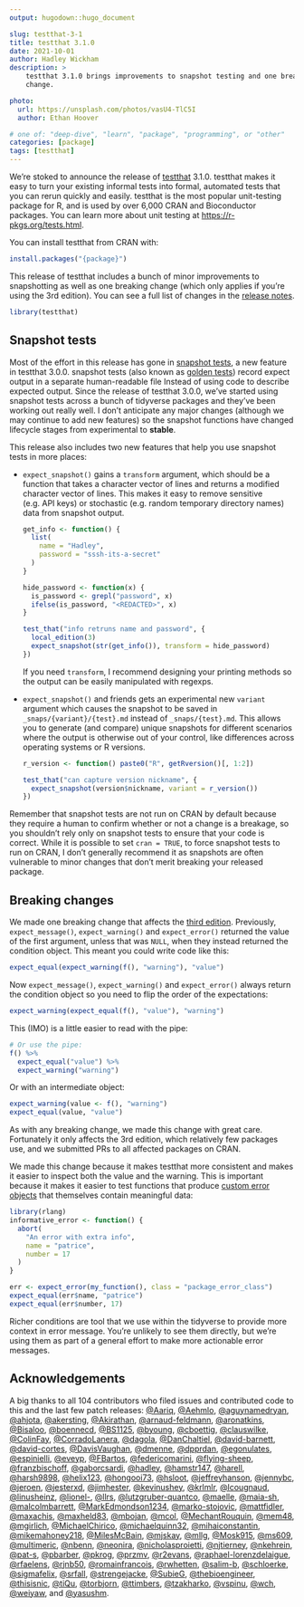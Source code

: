 ```yaml
---
output: hugodown::hugo_document

slug: testthat-3-1
title: testthat 3.1.0
date: 2021-10-01
author: Hadley Wickham
description: >
    testthat 3.1.0 brings improvements to snapshot testing and one breaking
    change.

photo:
  url: https://unsplash.com/photos/vasU4-TlC5I
  author: Ethan Hoover

# one of: "deep-dive", "learn", "package", "programming", or "other"
categories: [package] 
tags: [testthat]
---
```


<!--
TODO:
* [x] Look over / edit the post's title in the yaml
* [x] Edit (or delete) the description; note this appears in the Twitter card
* [x] Pick category and tags (see existing with `hugodown::tidy_show_meta()`)
* [x] Find photo & update yaml metadata
* [x] Create `thumbnail-sq.jpg`; height and width should be equal
* [x] Create `thumbnail-wd.jpg`; width should be >5x height
* [x] `hugodown::use_tidy_thumbnails()`
* [x] Add intro sentence, e.g. the standard tagline for the package
* [x] `usethis::use_tidy_thanks()`
-->

We're stoked to announce the release of [testthat](http://testthat.r-lib.org/) 3.1.0.
testthat makes it easy to turn your existing informal tests into formal, automated tests that you can rerun quickly and easily.
testthat is the most popular unit-testing package for R, and is used by over 6,000 CRAN and Bioconductor packages.
You can learn more about unit testing at <https://r-pkgs.org/tests.html>.

You can install testthat from CRAN with:

```r
install.packages("{package}")
```

This release of testthat includes a bunch of minor improvements to snapshotting as well as one breaking change (which only applies if you're using the 3rd edition).
You can see a full list of changes in the [release notes](https://github.com/r-lib/testthat/blob/master/NEWS.md).

```r
library(testthat)
```

## Snapshot tests

Most of the effort in this release has gone in [snapshot tests](https://testthat.r-lib.org/articles/snapshotting.html), a new feature in testthat 3.0.0.
snapshot tests (also known as [golden tests](https://ro-che.info/articles/2017-12-04-golden-tests)) record expect output in a separate human-readable file Instead of using code to describe expected output.
Since the release of testthat 3.0.0, we've started using snapshot tests across a bunch of tidyverse packages and they've been working out really well.
I don't anticipate any major changes (although we may continue to add new features) so the snapshot functions have changed lifecycle stages from experimental to **stable**.

This release also includes two new features that help you use snapshot tests in more places:

-   `expect_snapshot()` gains a `transform` argument, which should be a function that takes a character vector of lines and returns a modified character vector of lines.
    This makes it easy to remove sensitive (e.g. API keys) or stochastic (e.g. random temporary directory names) data from snapshot output.

    ```r
    get_info <- function() {
      list(
        name = "Hadley", 
        password = "sssh-its-a-secret"
      )
    }

    hide_password <- function(x) {
      is_password <- grepl("password", x)
      ifelse(is_password, "<REDACTED>", x)
    }

    test_that("info retruns name and password", {
      local_edition(3)
      expect_snapshot(str(get_info()), transform = hide_password)
    })
    ```

    If you need `transform`, I recommend designing your printing methods so the output can be easily manipulated with regexps.

-   `expect_snapshot()` and friends gets an experimental new `variant` argument which causes the snapshot to be saved in `_snaps/{variant}/{test}.md` instead of `_snaps/{test}.md`.
    This allows you to generate (and compare) unique snapshots for different scenarios where the output is otherwise out of your control, like differences across operating systems or R versions.

    ```r
    r_version <- function() paste0("R", getRversion()[, 1:2])

    test_that("can capture version nickname", {
      expect_snapshot(version$nickname, variant = r_version())
    })
    ```

Remember that snapshot tests are not run on CRAN by default because they require a human to confirm whether or not a change is a breakage, so you shouldn't rely only on snapshot tests to ensure that your code is correct.
While it is possible to set `cran = TRUE`, to force snapshot tests to run on CRAN, I don't generally recommend it as snapshots are often vulnerable to minor changes that don't merit breaking your released package.

## Breaking changes

We made one breaking change that affects the [third edition](https://testthat.r-lib.org/articles/third-edition.html).
Previously, `expect_message()`, `expect_warning()` and `expect_error()` returned the value of the first argument, unless that was `NULL`, when they instead returned the condition object.
This meant you could write code like this:

```r
expect_equal(expect_warning(f(), "warning"), "value")
```

Now `expect_message()`, `expect_warning()` and `expect_error()` always return the condition object so you need to flip the order of the expectations:

```r
expect_warning(expect_equal(f(), "value"), "warning")
```

This (IMO) is a little easier to read with the pipe:

```r
# Or use the pipe:
f() %>% 
  expect_equal("value") %>% 
  expect_warning("warning")
```

Or with an intermediate object:

```r
expect_warning(value <- f(), "warning")
expect_equal(value, "value")
```

As with any breaking change, we made this change with great care.
Fortunately it only affects the 3rd edition, which relatively few packages use, and we submitted PRs to all affected packages on CRAN.

We made this change because it makes testthat more consistent and makes it easier to inspect both the value and the warning.
This is important because it makes it easier to test functions that produce [custom error objects](https://adv-r.hadley.nz/conditions.html#custom-conditions) that themselves contain meaningful data:

```r
library(rlang)
informative_error <- function() {
  abort(
    "An error with extra info",
    name = "patrice",
    number = 17
  )
}

err <- expect_error(my_function(), class = "package_error_class")
expect_equal(err$name, "patrice")
expect_equal(err$number, 17)
```

Richer conditions are tool that we use within the tidyverse to provide more context in error message.
You're unlikely to see them directly, but we're using them as part of a general effort to make more actionable error messages.

## Acknowledgements

A big thanks to all 104 contributors who filed issues and contributed code to this and the last few patch releases: [\@Aariq](https://github.com/Aariq), [\@Aehmlo](https://github.com/Aehmlo), [\@aguynamedryan](https://github.com/aguynamedryan), [\@ahjota](https://github.com/ahjota), [\@akersting](https://github.com/akersting), [\@Akirathan](https://github.com/Akirathan), [\@arnaud-feldmann](https://github.com/arnaud-feldmann), [\@aronatkins](https://github.com/aronatkins), [\@Bisaloo](https://github.com/Bisaloo), [\@boennecd](https://github.com/boennecd), [\@BS1125](https://github.com/BS1125), [\@byoung](https://github.com/byoung), [\@cboettig](https://github.com/cboettig), [\@clauswilke](https://github.com/clauswilke), [\@ColinFay](https://github.com/ColinFay), [\@CorradoLanera](https://github.com/CorradoLanera), [\@dagola](https://github.com/dagola), [\@DanChaltiel](https://github.com/DanChaltiel), [\@david-barnett](https://github.com/david-barnett), [\@david-cortes](https://github.com/david-cortes), [\@DavisVaughan](https://github.com/DavisVaughan), [\@dmenne](https://github.com/dmenne), [\@dpprdan](https://github.com/dpprdan), [\@egonulates](https://github.com/egonulates), [\@espinielli](https://github.com/espinielli), [\@eveyp](https://github.com/eveyp), [\@FBartos](https://github.com/FBartos), [\@federicomarini](https://github.com/federicomarini), [\@flying-sheep](https://github.com/flying-sheep), [\@franzbischoff](https://github.com/franzbischoff), [\@gaborcsardi](https://github.com/gaborcsardi), [\@hadley](https://github.com/hadley), [\@hamstr147](https://github.com/hamstr147), [\@harell](https://github.com/harell), [\@harsh9898](https://github.com/harsh9898), [\@helix123](https://github.com/helix123), [\@hongooi73](https://github.com/hongooi73), [\@hsloot](https://github.com/hsloot), [\@jeffreyhanson](https://github.com/jeffreyhanson), [\@jennybc](https://github.com/jennybc), [\@jeroen](https://github.com/jeroen), [\@jesterxd](https://github.com/jesterxd), [\@jimhester](https://github.com/jimhester), [\@kevinushey](https://github.com/kevinushey), [\@krlmlr](https://github.com/krlmlr), [\@lcougnaud](https://github.com/lcougnaud), [\@linusheinz](https://github.com/linusheinz), [\@lionel-](https://github.com/lionel-), [\@llrs](https://github.com/llrs), [\@lutzgruber-quantco](https://github.com/lutzgruber-quantco), [\@maelle](https://github.com/maelle), [\@maia-sh](https://github.com/maia-sh), [\@malcolmbarrett](https://github.com/malcolmbarrett), [\@MarkEdmondson1234](https://github.com/MarkEdmondson1234), [\@marko-stojovic](https://github.com/marko-stojovic), [\@mattfidler](https://github.com/mattfidler), [\@maxachis](https://github.com/maxachis), [\@maxheld83](https://github.com/maxheld83), [\@mbojan](https://github.com/mbojan), [\@mcol](https://github.com/mcol), [\@MechantRouquin](https://github.com/MechantRouquin), [\@mem48](https://github.com/mem48), [\@mgirlich](https://github.com/mgirlich), [\@MichaelChirico](https://github.com/MichaelChirico), [\@michaelquinn32](https://github.com/michaelquinn32), [\@mihaiconstantin](https://github.com/mihaiconstantin), [\@mikemahoney218](https://github.com/mikemahoney218), [\@MilesMcBain](https://github.com/MilesMcBain), [\@mjskay](https://github.com/mjskay), [\@mllg](https://github.com/mllg), [\@Mosk915](https://github.com/Mosk915), [\@ms609](https://github.com/ms609), [\@multimeric](https://github.com/multimeric), [\@nbenn](https://github.com/nbenn), [\@neonira](https://github.com/neonira), [\@nicholasproietti](https://github.com/nicholasproietti), [\@njtierney](https://github.com/njtierney), [\@nkehrein](https://github.com/nkehrein), [\@pat-s](https://github.com/pat-s), [\@pbarber](https://github.com/pbarber), [\@pkrog](https://github.com/pkrog), [\@przmv](https://github.com/przmv), [\@r2evans](https://github.com/r2evans), [\@raphael-lorenzdelaigue](https://github.com/raphael-lorenzdelaigue), [\@rfaelens](https://github.com/rfaelens), [\@rjnb50](https://github.com/rjnb50), [\@romainfrancois](https://github.com/romainfrancois), [\@rwhetten](https://github.com/rwhetten), [\@salim-b](https://github.com/salim-b), [\@schloerke](https://github.com/schloerke), [\@sigmafelix](https://github.com/sigmafelix), [\@srfall](https://github.com/srfall), [\@strengejacke](https://github.com/strengejacke), [\@SubieG](https://github.com/SubieG), [\@thebioengineer](https://github.com/thebioengineer), [\@thisisnic](https://github.com/thisisnic), [\@tiQu](https://github.com/tiQu), [\@torbjorn](https://github.com/torbjorn), [\@ttimbers](https://github.com/ttimbers), [\@tzakharko](https://github.com/tzakharko), [\@vspinu](https://github.com/vspinu), [\@wch](https://github.com/wch), [\@weiyaw](https://github.com/weiyaw), and [\@yasushm](https://github.com/yasushm).
